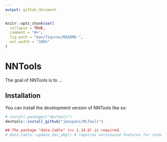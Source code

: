 ```yaml
---
output: github_document
---
```


<!-- README.md is generated from README.Rmd. Please edit that file -->

```r
knitr::opts_chunk$set(
  collapse = TRUE,
  comment = "#>",
  fig.path = "man/figures/README-",
  out.width = "100%"
)
```

# NNTools

<!-- badges: start -->
<!-- badges: end -->

The goal of NNTools is to ...

## Installation

You can install the development version of NNTools like so:

``` r
# install.packages("devtools")
devtools::install_github("jmaspons/MLTools")

## The package "data.table" (>= 1.14.9) is required.
# data.table::update_dev_pkg() # requires unreleased features for reshaping 3D data
```
